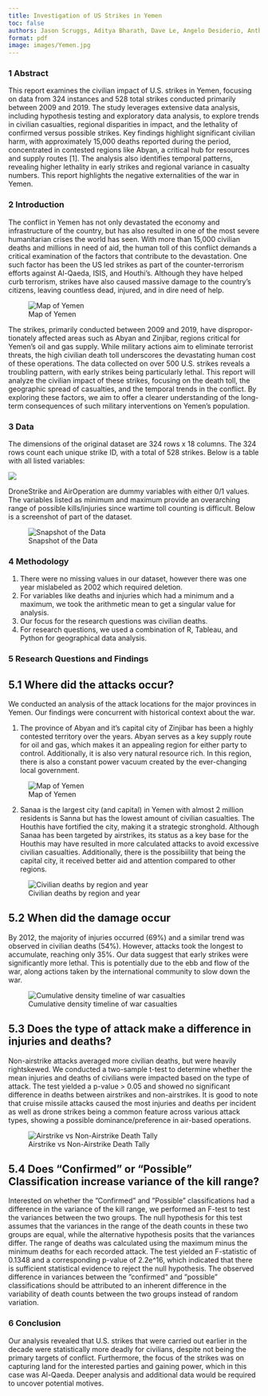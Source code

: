 ```yaml
---
title: Investigation of US Strikes in Yemen
toc: false
authors: Jason Scruggs, Aditya Bharath, Dave Le, Angelo Desiderio, Anthony Ko
format: pdf
image: images/Yemen.jpg
---
```


### 1 Abstract

This report examines the civilian impact of U.S. strikes in Yemen, focusing on data from 324 instances and 528 total strikes conducted primarily between 2009 and 2019. The study leverages extensive data analysis, including hypothesis testing and exploratory data analysis, to explore trends in civilian casualties, regional disparities in impact, and the lethality of confirmed versus possible strikes. Key findings highlight significant civilian harm, with approximately 15,000 deaths reported during the period, concentrated in contested regions like Abyan, a critical hub for resources and supply routes [1]. The analysis also identifies temporal patterns, revealing higher lethality in early strikes and regional variance in casualty numbers. This report highlights the negative externalities of the war in Yemen.

### 2 Introduction

The conflict in Yemen has not only devastated the economy and infrastructure of the country, but has also resulted in one of the most severe humanitarian crises the world has seen. With more than 15,000 civilian deaths and millions in need of aid, the human toll of this conflict demands a critical examination of the factors that contribute to the devastation. One such factor has been the US led strikes as part of the counter-terrorism efforts against Al-Qaeda, ISIS, and Houthi’s. Although they have helped curb terrorism, strikes have also caused massive damage to the country’s citizens, leaving countless dead, injured, and in dire need of help.

![Map of Yemen](yemenmap1.png)

The strikes, primarily conducted between 2009 and 2019, have dispropor-
tionately affected areas such as Abyan and Zinjibar, regions critical for Yemen’s oil and gas supply. While military actions aim to eliminate terrorist threats, the high civilian death toll underscores the devastating human cost of these operations. The data collected on over 500 U.S. strikes reveals a troubling pattern, with early strikes being particularly lethal. This report will analyze the civilian impact of these strikes, focusing on the death toll, the geographic spread of casualties, and the temporal trends in the conflict. By exploring these factors, we aim to offer a clearer understanding of the long-term consequences of such military interventions on Yemen’s population.

### 3 Data

The dimensions of the original dataset are 324 rows x 18 columns. The 324 rows count each unique strike ID, with a total of 528 strikes. Below is a table with all listed variables:

![](Yemenvariables.png)

DroneStrike and AirOperation are dummy variables with either 0/1 values.
The variables listed as minimum and maximum provide an overarching range of possible kills/injuries since wartime toll counting is difficult. Below is a screenshot of part of the dataset.

![Snapshot of the Data](yemendatasnapshot.png)

### 4 Methodology

1. There were no missing values in our dataset, however there was one year mislabeled as 2002 which required deletion.
2. For variables like deaths and injuries which had a minimum and a maximum, we took the arithmetic mean to get a singular value for analysis.
3. Our focus for the research questions was civilian deaths.
4. For research questions, we used a combination of R, Tableau, and Python for geographical data analysis.

### 5 Research Questions and Findings

## 5.1 Where did the attacks occur?

We conducted an analysis of the attack locations for the major provinces in Yemen. Our findings were concurrent with historical context about the war.

1. The province of Abyan and it’s capital city of Zinjibar has been a highly contested territory over the years. Abyan serves as a key supply route for oil and gas, which makes it an appealing region for either party to control. Additionally, it is also very natural resource rich. In this region, there is also a constant power vacuum created by the ever-changing local government.

![Map of Yemen](yemenmap2.png)

2. Sanaa is the largest city (and capital) in Yemen with almost 2 million residents is Sanna but has the lowest amount of civilian casualties. The Houthis have fortified the city, making it a strategic stronghold. Although Sanaa has been targeted by airstrikes, its status as a key base for the Houthis may have resulted in more calculated attacks to avoid excessive civilian casualties. Additionally, there is the possibiility that being the capital city, it received better aid and attention compared to other regions.

![Civilian deaths by region and year](yemenheatmap.png)

## 5.2 When did the damage occur

By 2012, the majority of injuries occurred (69%) and a similar trend was observed in civilian deaths (54%). However, attacks took the longest to accumulate, reaching only 35%. Our data suggest that early strikes were significantly more lethal. This is potentially due to the ebb and flow of the war, along actions taken by the international community to slow down the war.

![Cumulative density timeline of war casualties](yementimeline.png)

## 5.3 Does the type of attack make a difference in injuries and deaths?

Non-airstrike attacks averaged more civilian deaths, but were heavily rightskewed. We conducted a two-sample t-test to determine whether the mean injuries and deaths of civilians were impacted based on the type of attack. The test yielded a p-value > 0.05 and showed no significant difference in deaths between airstrikes and non-airstrikes. It is good to note that cruise missile attacks caused the most injuries and deaths per incident as well as drone strikes being a common feature across various attack types, showing a possible dominance/preference in air-based operations.

![Airstrike vs Non-Airstrike Death Tally](yemenoperation.png)

## 5.4 Does "Confirmed" or "Possible" Classification increase variance of the kill range?

Interested on whether the ”Confirmed” and ”Possible” classifications had a difference in the variance of the kill range, we performed an F-test to test the variances between the two groups. The null hypothesis for this test assumes that the variances in the range of the death counts in these two groups are equal, while the alternative hypothesis posits that the variances differ. The range of deaths was calculated using the maximum minus the minimum deaths for each recorded attack. The test yielded an F-statistic of 0.1348 and a corresponding p-value of 2.2e^16, which indicated that there is sufficient statistical evidence to reject the null hypothesis. The observed difference in variances between the ”confirmed” and ”possible” classifications should be attributed to an inherent difference in the variability of death counts between the two groups instead of random variation.


### 6 Conclusion

Our analysis revealed that U.S. strikes that were carried out earlier in the decade were statistically more deadly for civilians, despite not being the primary targets of conflict. Furthermore, the focus of the strikes was on capturing land for the interested parties and gaining power, which in this case was Al-Qaeda. Deeper analysis and additional data would be required to uncover potential motives.
